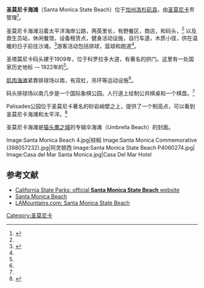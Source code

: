 {{Infobox Protected area 
| name = 圣莫尼卡海滩
| photo = Santa Monica State Beach P4060277.jpg
| location = [[加州|加州]][[洛杉矶县|洛杉矶县]]
| nearest_city = [[圣莫尼卡|圣莫尼卡]]
| lat_d = 34
| lat_m = 0
| lat_s = 54
| lat_NS = N
| long_d = 118
| long_m = 30
| long_s = 6
| long_EW = W
}}
'''圣莫尼卡海滩'''（Santa Monica State Beach）位于[[加州|加州]][[洛杉矶县|洛杉矶县]]，由[[圣莫尼卡|圣莫尼卡]]市管理<ref name=CSP>{{cite web|title=California State Parks: Santa Monica State Beach|url=http://www.parks.ca.gov/?page_id=624|accessdate=2011-12-24|archive-date=2008-02-22|archive-url=https://web.archive.org/web/20080222143311/http://www.parks.ca.gov//?page_id=624|dead-url=no}}</ref>。

圣莫尼卡海滩沿着太平洋海岸公路，两英里长，有野餐区，商店，和码头，<ref name=CSP/> 以及救生员站，休闲餐馆，设备租赁点，健身活动设施，自行车道，木质小径，供在温暖的日子前往沙滩。<ref name=SM>{{cite web|title=Santa Monica Beach|url=http://www.santamonica.com/index.php/beach.html|accessdate=2011-12-24|archive-date=2008-05-09|archive-url=https://web.archive.org/web/20080509162630/http://www.santamonica.com/index.php/beach.html|dead-url=no}}</ref>游客活动包括排球，篮球和跑道<ref name=CSP/>。

圣塔莫尼卡码头建于1909年，位于科罗拉多大道，有著名的拱门。这里有一处国家历史地标 -– 1922年的{{tsl|en|Santa Monica Looff Hippodrome|圣莫尼卡赛马场}}<ref name=SM/>。

[[肌肉海滩|肌肉海滩]]紧靠排球场以南，有双杠，吊环等运动设施<ref name=SM/>。

码头排球场以南几步是一个国际象棋公园。人行道上绘制公共棋桌和一个棋盘。<ref name=SM/>

Palisades公园位于圣莫尼卡著名的砂岩峭壁之上，提供了一个制高点，可以看到圣莫尼卡海滩和太平洋。<ref>{{cite web|title=LAMountains.com: Santa Monica State Beach|url=http://www.lamountains.com/parks.asp?parkid=124|deadurl=yes|archiveurl=https://web.archive.org/web/20080405145103/http://www.lamountains.com/parks.asp?parkid=124|archivedate=2008-04-05|accessdate=2011-12-24}}</ref>

圣莫尼卡海滩是[[猫头鹰之城|猫头鹰之城]]的专辑伞海滩（Umbrella Beach）的封面。

<gallery>
Image:Santa Monica Beach 4.jpg|棕榈
Image:Santa Monica Commemorative (398057232).jpg|阿灵顿西
Image:Santa Monica State Beach P4060274.jpg|
Image:Casa del Mar Santa Monica.jpg|Casa Del Mar Hotel
</gallery>

==参考文献==
{{reflist|2}}
{{commonscat|Santa Monica State Beach}}
*[http://www.parks.ca.gov/?page_id=624  California State Parks: official '''Santa Monica State Beach''' website]{{Wayback|url=http://www.parks.ca.gov/?page_id=624 |date=20080222143311 }}
*[http://www.santamonica.com/index.php/beach.html Santa Monica Beach]{{Wayback|url=http://www.santamonica.com/index.php/beach.html |date=20080509162630 }}
*[https://web.archive.org/web/20080405145103/http://www.lamountains.com/parks.asp?parkid=124 LAMountains.com: Santa Monica State Beach]

[[Category:圣莫尼卡|Category:圣莫尼卡]]